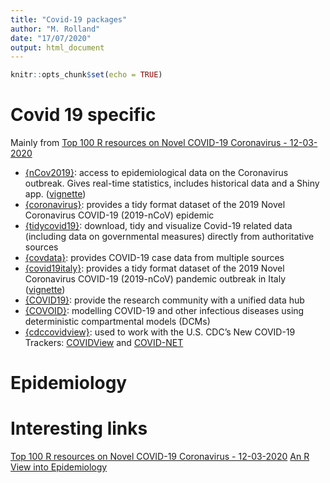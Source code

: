 ```yaml
---
title: "Covid-19 packages"
author: "M. Rolland"
date: "17/07/2020"
output: html_document
---
```


```r
knitr::opts_chunk$set(echo = TRUE)
```

# Covid 19 specific

Mainly from [Top 100 R resources on Novel COVID-19 Coronavirus - 12-03-2020](https://www.statsandr.com/blog/top-r-resources-on-covid-19-coronavirus/)

* [{nCov2019}](https://github.com/GuangchuangYu/nCov2019): access to epidemiological data on the Coronavirus outbreak. Gives real-time statistics, includes historical data and a Shiny app. ([vignette](https://guangchuangyu.github.io/nCov2019/))
* [{coronavirus}](https://github.com/RamiKrispin/coronavirus): provides a tidy format dataset of the 2019 Novel Coronavirus COVID-19 (2019-nCoV) epidemic
* [{tidycovid19}](https://github.com/joachim-gassen/tidycovid19): download, tidy and visualize Covid-19 related data (including data on governmental measures) directly from authoritative sources
* [{covdata}](https://kjhealy.github.io/covdata/): provides COVID-19 case data from multiple sources
* [{covid19italy}](https://github.com/Covid19R/covid19italy): provides a tidy format dataset of the 2019 Novel Coronavirus COVID-19 (2019-nCoV) pandemic outbreak in Italy ([vignette](https://covid19r.github.io/covid19italy/articles/intro.html))
* [{COVID19}](https://covid19datahub.io/): provide the research community with a unified data hub 
* [{COVOID}](https://cbdrh.github.io/covoidance/): modelling COVID-19 and other infectious diseases using deterministic compartmental models (DCMs)
* [{cdccovidview}](https://cinc.rud.is/web/packages/cdccovidview/index.html): used to work with the U.S. CDC’s New COVID-19 Trackers: [COVIDView](https://www.cdc.gov/coronavirus/2019-ncov/covid-data/covidview/index.html) and [COVID-NET](https://gis.cdc.gov/grasp/COVIDNet/COVID19_3.html)

# Epidemiology



# Interesting links

[Top 100 R resources on Novel COVID-19 Coronavirus - 12-03-2020](https://www.statsandr.com/blog/top-r-resources-on-covid-19-coronavirus/)
[An R View into Epidemiology](https://www.r-bloggers.com/an-r-view-into-epidemiology/)

